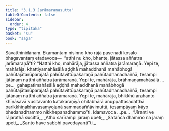 ```yaml
---
title: "3.1.3 Jarāmaraṇasutta"
tableOfContents: false
sidebar:
  order: 4
type: "tipitaka"
basket: "su"
book: "saga"
---
```



<DynamicBreadcrumb />

<Division number="114" book="saga">

<Paragraph number="594" book="saga">
Sāvatthinidānaṃ. Ekamantaṃ nisinno kho rājā pasenadi kosalo bhagavantaṃ etadavoca—  “atthi nu kho, bhante, jātassa aññatra jarāmaraṇā”ti? “Natthi kho, mahārāja, jātassa aññatra jarāmaraṇā. Yepi te, mahārāja, khattiyamahāsālā aḍḍhā mahaddhanā mahābhogā pahūtajātarūparajatā pahūtavittūpakaraṇā pahūtadhanadhaññā, tesampi jātānaṃ natthi aññatra jarāmaraṇā. Yepi te, mahārāja, brāhmaṇamahāsālā …pe…  gahapatimahāsālā aḍḍhā mahaddhanā mahābhogā pahūtajātarūparajatā pahūtavittūpakaraṇā pahūtadhanadhaññā, tesampi jātānaṃ natthi aññatra jarāmaraṇā. Yepi te, mahārāja, bhikkhū arahanto khīṇāsavā vusitavanto katakaraṇīyā ohitabhārā anuppattasadatthā parikkhīṇabhavasaṃyojanā sammadaññāvimuttā, tesampāyaṃ kāyo bhedanadhammo nikkhepanadhammo”ti. Idamavoca …pe…
</Paragraph>

<Paragraph number="595" type="verses" book="saga">
_“Jīranti ve rājarathā sucittā,_  
_Atho sarīrampi jaraṃ upeti;_  
_Satañca dhammo na jaraṃ upeti,_  
_Santo have sabbhi pavedayantī”ti._
</Paragraph>
</Division>